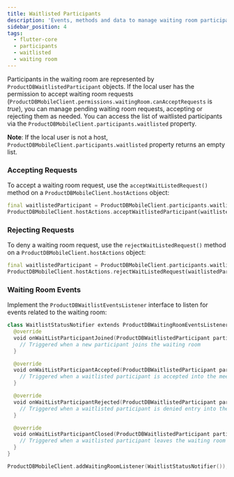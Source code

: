 ```yaml
---
title: Waitlisted Participants
description: 'Events, methods and data to manage waiting room participants.'
sidebar_position: 4
tags:
  - flutter-core
  - participants
  - waitlisted
  - waiting room
---
```


Participants in the waiting room are represented by `ProductDBWaitlistedParticipant` objects. If the local user has the permission to
accept waiting room requests (`ProductDBMobileClient.permissions.waitingRoom.canAcceptRequests` is _true_), you can manage pending waiting room requests,
accepting or rejecting them as needed.
You can access the list of waitlisted participants via the `ProductDBMobileClient.participants.waitlisted` property.

**Note**: If the local user is not a host, `ProductDBMobileClient.participants.waitlisted` property returns an empty list.

### Accepting Requests

To accept a waiting room request, use the `acceptWaitListedRequest()` method on a `ProductDBMobileClient.hostActions` object:

```dart
final waitlistedParticipant = ProductDBMobileClient.participants.waitlisted[0];
ProductDBMobileClient.hostActions.acceptWaitlistedParticipant(waitlistedParticipant);
```

### Rejecting Requests

To deny a waiting room request, use the `rejectWaitListedRequest()` method on a `ProductDBMobileClient.hostActions` object:

```dart
final waitlistedParticipant = ProductDBMobileClient.participants.waitlisted[0];
ProductDBMobileClient.hostActions.rejectWaitListedRequest(waitlistedParticipant);
```

### Waiting Room Events

Implement the `ProductDBWaitlistEventsListener` interface to listen for events related to the waiting room:

```kotlin
class WaitlistStatusNotifier extends ProductDBWaitingRoomEventsListener {
  @override
  void onWaitListParticipantJoined(ProductDBWaitlistedParticipant participant) {
    // Triggered when a new participant joins the waiting room
  }

  @override
  void onWaitListParticipantAccepted(ProductDBWaitlistedParticipant participant) {
    // Triggered when a waitlisted participant is accepted into the meeting
  }

  @override
  void onWaitListParticipantRejected(ProductDBWaitlistedParticipant participant) {
    // Triggered when a waitlisted participant is denied entry into the meeting
  }

  @override
  void onWaitListParticipantClosed(ProductDBWaitlistedParticipant participant) {
    // Triggered when a waitlisted participant leaves the waiting room
  }
}

ProductDBMobileClient.addWaitingRoomListener(WaitlistStatusNotifier());
```

<head>
  <title>Flutter Core Waitlisted Participants</title>
</head>
